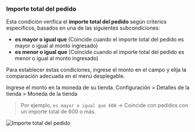 ### Importe total del pedido

Esta condición verifica el **importe total del pedido** según criterios específicos, basados en una de las siguientes subcondiciones:

- **es mayor o igual que** (Coincide cuando el importe total del pedido es mayor o igual al monto ingresado)
- **es menor o igual que** (Coincide cuando el importe total del pedido es menor o igual al monto ingresado)

Para establecer estas condiciones, ingrese el monto en el campo y elija la comparación adecuada en el menú desplegable.

<Note>
  Ingrese el monto en la moneda de su tienda. Configuración > Detalles de la tienda > Moneda de la tienda
</Note>

> Por ejemplo, `es mayor o igual que 600` → Coincide con pedidos con un importe total de 600 o más.

<img
  src="/images/essentials/condition-sets/order-total-amount.webp"
  alt="Importe total del pedido"
/>
